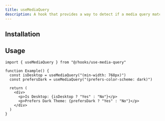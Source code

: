 ```yaml
---
title: useMediaQuery
description: A hook that provides a way to detect if a media query matches the current viewport.
---
```


## Installation
<ComponentInstall name="use-media-query" />

## Usage

```tsx
import { useMediaQuery } from "@/hooks/use-media-query"

function Example() {
  const isDesktop = useMediaQuery("(min-width: 768px)")
  const prefersDark = useMediaQuery("(prefers-color-scheme: dark)")

  return (
    <div>
      <p>Is Desktop: {isDesktop ? "Yes" : "No"}</p>
      <p>Prefers Dark Theme: {prefersDark ? "Yes" : "No"}</p>
    </div>
  )
}

```
